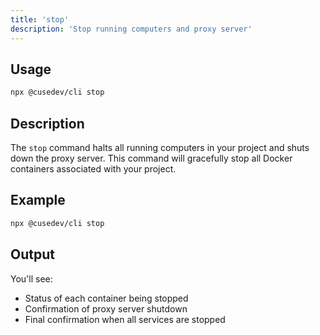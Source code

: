```yaml
---
title: 'stop'
description: 'Stop running computers and proxy server'
---
```


## Usage

```bash
npx @cusedev/cli stop
```

## Description

The `stop` command halts all running computers in your project and shuts down the proxy server. This command will gracefully stop all Docker containers associated with your project.

## Example

```bash
npx @cusedev/cli stop
```

## Output

You'll see:
- Status of each container being stopped
- Confirmation of proxy server shutdown
- Final confirmation when all services are stopped 